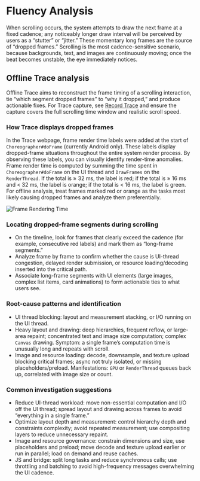 <style>{`
  .full_image {
    width: 750px;
    margin: 20px;
    }
`}</style>

# Fluency Analysis

When scrolling occurs, the system attempts to draw the next frame at a fixed cadence; any noticeably longer draw interval will be perceived by users as a “stutter” or “jitter.” These momentary long frames are the source of “dropped frames.” Scrolling is the most cadence-sensitive scenario, because backgrounds, text, and images are continuously moving; once the beat becomes unstable, the eye immediately notices.

## Offline Trace analysis

Offline Trace aims to reconstruct the frame timing of a scrolling interaction, tie “which segment dropped frames” to “why it dropped,” and produce actionable fixes. For Trace capture, see [Record Trace](/guide/devtool/trace/record-trace) and ensure the capture covers the full scrolling time window and realistic scroll speed.

### How Trace displays dropped frames

In the Trace webpage, frame render time labels were added at the start of `Choreographer#doFrame` (currently Android only). These labels display dropped-frame situations throughout the entire system render process. By observing these labels, you can visually identify render-time anomalies. Frame render time is computed by summing the time spent in `Choreographer#doFrame` on the UI thread and `DrawFrames` on the `RenderThread`. If the total is ≥ 32 ms, the label is red; if the total is ≥ 16 ms and < 32 ms, the label is orange; if the total is < 16 ms, the label is green. For offline analysis, treat frames marked red or orange as the tasks most likely causing dropped frames and analyze them preferentially.

<img
  className="full_image"
  alt="Frame Rendering Time"
  src="https://lf-lynx.tiktok-cdns.com/obj/lynx-artifacts-oss-sg/plugin/static/20250929-163554.jpeg"
/>

### Locating dropped-frame segments during scrolling

- On the timeline, look for frames that clearly exceed the cadence (for example, consecutive red labels) and mark them as “long-frame segments.”
- Analyze frame by frame to confirm whether the cause is UI-thread congestion, delayed render submission, or resource loading/decoding inserted into the critical path.
- Associate long-frame segments with UI elements (large images, complex list items, card animations) to form actionable ties to what users see.

### Root-cause patterns and identification

- UI thread blocking: layout and measurement stacking, or I/O running on the UI thread.
- Heavy layout and drawing: deep hierarchies, frequent reflow, or large-area repaint; concentrated text and image size computation; complex `Canvas` drawing. Symptom: a single frame’s computation time is unusually long and repeats with scroll.
- Image and resource loading: decode, downsample, and texture upload blocking critical frames; async not truly isolated, or missing placeholders/preload. Manifestations: `GPU` or `RenderThread` queues back up, correlated with image size or count.

### Common investigation suggestions

- Reduce UI-thread workload: move non-essential computation and I/O off the UI thread; spread layout and drawing across frames to avoid “everything in a single frame.”
- Optimize layout depth and measurement: control hierarchy depth and constraints complexity; avoid repeated measurement; use compositing layers to reduce unnecessary repaint.
- Image and resource governance: constrain dimensions and size, use placeholders and preload; move decode and texture upload earlier or run in parallel; load on demand and reuse caches.
- JS and bridge: split long tasks and reduce synchronous calls; use throttling and batching to avoid high-frequency messages overwhelming the UI cadence.
